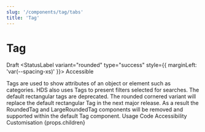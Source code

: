 ```yaml
---
slug: '/components/tag/tabs'
title: 'Tag'
---
```




# Tag

<StatusLabel variant="rounded" type="error">Draft</StatusLabel>
<StatusLabel variant="rounded" type="success" style={{ marginLeft: 'var(--spacing-xs)' }}>
  Accessible
</StatusLabel>

<LeadParagraph>
  Tags are used to show attributes of an object or element such as categories. HDS also uses Tags to present filters selected for searches.
</LeadParagraph>

<Notification label="Breaking change" className="siteNotification" type="alert">
  The default rectangular tags are deprecated. The rounded cornered variant will replace the default rectangular Tag in the next major release. As a result the RoundedTag and LargeRoundedTag components will be removed and supported within the default Tag component.
</Notification>

<PageTabs pageContext={props.pageContext}>
  <PageTabs.TabList>
    <PageTabs.Tab href="/">Usage</PageTabs.Tab>
    <PageTabs.Tab href="/code">Code</PageTabs.Tab>
    <PageTabs.Tab href="/accessibility">Accessibility</PageTabs.Tab>
    <PageTabs.Tab href="/customisation">Customisation</PageTabs.Tab>
  </PageTabs.TabList>
  <PageTabs.TabPanel>{props.children}</PageTabs.TabPanel>
</PageTabs>

